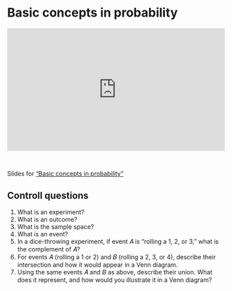 # Basic concepts in probability

::: {style="padding:56.25% 0 0 0;position:relative;"}
<iframe src="https://player.vimeo.com/video/1047458908?badge=0&amp;autopause=0&amp;player_id=0&amp;app_id=58479" frameborder="0" allow="autoplay; fullscreen; picture-in-picture; clipboard-write; encrypted-media" style="position:absolute;top:0;left:0;width:100%;height:100%;" title="Basic concepts in probability">

</iframe>
:::

```{=html}
<script src="https://player.vimeo.com/api/player.js"></script>
```

<br>

Slides for ["Basic concepts in probability"](video-pdfs/2/basic_concepts.pdf)

## Controll questions

1.  What is an experiment?
2.  What is an outcome?
3.  What is the sample space?
4.  What is an event?
5.  In a dice-throwing experiment, if event 𝐴 is "rolling a 1, 2, or 3," what is the complement of 𝐴?
6.  For events 𝐴 (rolling a 1 or 2) and 𝐵 (rolling a 2, 3, or 4), describe their intersection and how it would appear in a Venn diagram.
7.  Using the same events 𝐴 and 𝐵 as above, describe their union. What does it represent, and how would you illustrate it in a Venn diagram?
